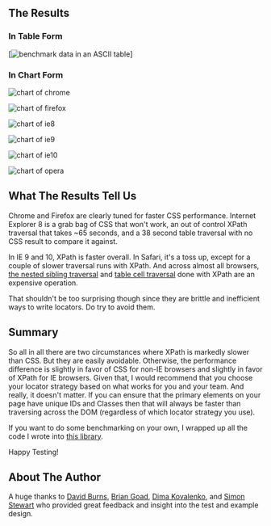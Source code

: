## The Results

### In Table Form

[![benchmark data in an ASCII table](./../images/full-benchmark-data.png)]

### In Chart Form

![chart of chrome](./../images/chart-chrome.png)

![chart of firefox](./../images/chart-firefox.png)

![chart of ie8](./../images/chart-ie8.png)

![chart of ie9](./../images/chart-ie9.png)

![chart of ie10](./../images/chart-ie10.png)

![chart of opera](./../images/chart-opera.png)

## What The Results Tell Us

Chrome and Firefox are clearly tuned for faster CSS performance. Internet Explorer 8 is a grab bag of CSS that 
won't work, an out of control XPath traversal that takes ~65 seconds, and a 38 second table traversal with no CSS 
result to compare it against.

In IE 9 and 10, XPath is faster overall. In Safari, it's a toss up, except for a couple of slower traversal runs 
with XPath. And across almost all browsers, 
[the nested sibling traversal](https://github.com/diemol/selenium-benchmark/blob/master/lib/page-objects/large_dom.rb#L13)
and [table cell traversal](https://github.com/diemol/selenium-benchmark/blob/master/lib/page-objects/large_dom.rb#L41)
done with XPath are an expensive operation.

That shouldn't be too surprising though since they are brittle and inefficient ways to write locators. Do try to avoid them.

## Summary

So all in all there are two circumstances where XPath is markedly slower than CSS. But they are easily avoidable. 
Otherwise, the performance difference is slightly in favor of CSS for non-IE browsers and slightly in favor of 
XPath for IE browsers. Given that, I would recommend that you choose your locator strategy based on what works for 
you and your team. And really, it doesn't matter. If you can ensure that the primary elements on your page have 
unique IDs and Classes then that will always be faster than traversing across the DOM (regardless of which locator 
strategy you use).

If you want to do some benchmarking on your own, I wrapped up all the code I wrote into 
[this library](https://github.com/diemol/selenium-benchmark).

Happy Testing!

## About The Author

A huge thanks to [David Burns](https://twitter.com/AutomatedTester), [Brian Goad](https://twitter.com/bbbco), [Dima Kovalenko](https://twitter.com/dimacus), 
and [Simon Stewart](https://twitter.com/shs96c) who provided great feedback and insight into the test and example design.
